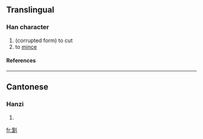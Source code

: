 ==Translingual==
===Han character===
{{Han char|rad=刀|as=16|sn=18|four=|canj=竹一中弓 (HMLN)}}
# (corrupted form) to cut
# to [[mince]]
====References====
{{Han ref|kx=0145.310|hdz=10362.120|uh=3510|ud=13584}}

----
==Cantonese==
===Hanzi===
{{yue-hanzi|jyut=|y=chim1}}
# {{defn|Cantonese}}

[[fr:㔐]]